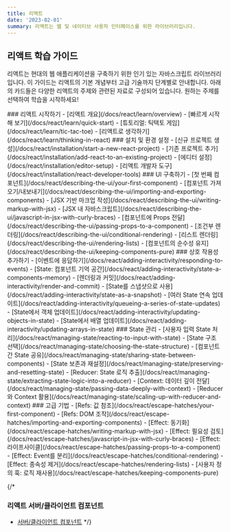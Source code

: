 ```yaml
---
title: 리액트
date: '2023-02-01'
summary: 리액트는 웹 및 네이티브 사용자 인터페이스를 위한 라이브러리입니다.
---
```


## 리액트 학습 가이드

리액트는 현대의 웹 애플리케이션을 구축하기 위한 인기 있는 자바스크립트 라이브러리입니다. 이 가이드는 리액트의 기본 개념부터 고급 기술까지 단계별로 안내합니다. 아래의 카드들은 다양한 리액트의 주제와 관련된 자료로 구성되어 있습니다. 원하는 주제를 선택하여 학습을 시작하세요!

<div className="grid grid-cols-1 sm:grid-cols-2 gap-4">

<Card>
### 리액트 시작하기
- [리액트 개요](/docs/react/learn/overview)
- [빠르게 시작해 보기](/docs/react/learn/quick-start)
- [튜토리얼: 틱택토 게임](/docs/react/learn/tic-tac-toe)
- [리액트로 생각하기](/docs/react/learn/thinking-in-react)
</Card>

<Card>
### 설치 및 환경 설정
- [신규 프로젝트 생성](/docs/react/installation/start-a-new-react-project)
- [기존 프로젝트 추가](/docs/react/installation/add-react-to-an-existing-project)
- [에디터 설정](/docs/react/installation/editor-setup)
- [리액트 개발자 도구](/docs/react/installation/react-developer-tools)
</Card>

<Card>
### UI 구축하기
- [첫 번째 컴포넌트](/docs/react/describing-the-ui/your-first-component)
- [컴포넌트 가져오기/내보내기](/docs/react/describing-the-ui/importing-and-exporting-components)
- [JSX 기반 마크업 작성](/docs/react/describing-the-ui/writing-markup-with-jsx)
- [JSX 내 자바스크립트](/docs/react/describing-the-ui/javascript-in-jsx-with-curly-braces)
- [컴포넌트에 Props 전달](/docs/react/describing-the-ui/passing-props-to-a-component)
- [조건부 렌더링](/docs/react/describing-the-ui/conditional-rendering)
- [리스트 렌더링](/docs/react/describing-the-ui/rendering-lists)
- [컴포넌트의 순수성 유지](/docs/react/describing-the-ui/keeping-components-pure)
</Card>

<Card>
### 상호 작용성 추가하기
- [이벤트에 응답하기](/docs/react/adding-interactivity/responding-to-events)
- [State: 컴포넌트 기억 공간](/docs/react/adding-interactivity/state-a-components-memory)
- [렌더링과 커밋](/docs/react/adding-interactivity/render-and-commit)
- [State를 스냅샷으로 사용](/docs/react/adding-interactivity/state-as-a-snapshot)
- [여러 State 연속 업데이트](/docs/react/adding-interactivity/queueing-a-series-of-state-updates)
- [State에서 객체 업데이트](/docs/react/adding-interactivity/updating-objects-in-state)
- [State에서 배열 업데이트](/docs/react/adding-interactivity/updating-arrays-in-state)
</Card>

<Card>
### State 관리
- [사용자 입력 State 처리](/docs/react/managing-state/reacting-to-input-with-state)
- [State 구조 선택](/docs/react/managing-state/choosing-the-state-structure)
- [컴포넌트간 State 공유](/docs/react/managing-state/sharing-state-between-components)
- [State 보존과 재설정](/docs/react/managing-state/preserving-and-resetting-state)
- [Reducer: State 로직 추출](/docs/react/managing-state/extracting-state-logic-into-a-reducer)
- [Context: 데이터 깊이 전달](/docs/react/managing-state/passing-data-deeply-with-context)
- [Reducer와 Context 활용](/docs/react/managing-state/scaling-up-with-reducer-and-context)
</Card>

<Card>
### 고급 기법
- [Refs: 값 참조](/docs/react/escape-hatches/your-first-component)
- [Refs: DOM 조작](/docs/react/escape-hatches/importing-and-exporting-components)
- [Effect: 동기화](/docs/react/escape-hatches/writing-markup-with-jsx)
- [Effect: 필요성 검토](/docs/react/escape-hatches/javascript-in-jsx-with-curly-braces)
- [Effect: 라이프사이클](/docs/react/escape-hatches/passing-props-to-a-component)
- [Effect: Event를 분리](/docs/react/escape-hatches/conditional-rendering)
- [Effect: 종속성 제거](/docs/react/escape-hatches/rendering-lists)
- [사용자 정의 훅: 로직 재사용](/docs/react/escape-hatches/keeping-components-pure)
</Card>

{/* <Card>
### 리액트 서버/클라이언트 컴포넌트
- [서버/클라이언트 컴포넌트](/docs/react/server-client-components)
</Card> */}
</div>